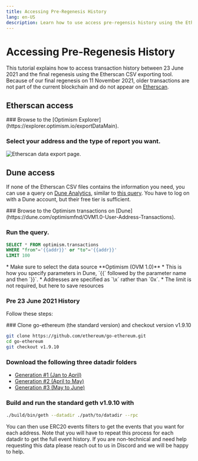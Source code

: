 ```yaml
---
title: Accessing Pre-Regenesis History
lang: en-US
description: Learn how to use access pre-regensis history using the Etherscan CSV exporting tool.
---
```



# Accessing Pre-Regenesis History

This tutorial explains how to access transaction history between 23 June 2021 and the final regenesis using the Etherscan CSV exporting tool.
Because of our final regenesis on 11 November 2021, older transactions are not part of the current blockchain and do not appear on [Etherscan](https://explorer.optimism.io/).

## Etherscan access

<Steps>
  ### Browse to the [Optimism Explorer](https://explorer.optimism.io/exportDataMain).

  ### Select your address and the type of report you want.

  ![Etherscan data export page.](/img/op-mainnet/tools/export.png)
</Steps>

## Dune access

If none of the Etherscan CSV files contains the information you need, you can use a query on [Dune Analytics](https://dune.com), similar to [this query](https://dune.com/queries/354886?addr=%5Cx25E1c58040f27ECF20BBd4ca83a09290326896B3).
You have to log on with a Dune account, but their free tier is sufficient.

<Steps>
  ### Browse to the Optimism transactions on [Dune](https://dune.com/optimismfnd/OVM1.0-User-Address-Transactions).

  ### Run the query.

  ```sql
  SELECT * FROM optimism.transactions
  WHERE "from"='{{addr}}' or "to"='{{addr}}'
  LIMIT 100
  ```

  <Callout type="info">
    *   Make sure to select the data source **Optimism (OVM 1.0)**
    *   This is how you specify parameters in Dune, `{{` followed by the parameter name and then `}}`.
    *   Addresses are specified as `\x<hex address>` rather than `0x<hex address>`.
    *   The limit is not required, but here to save resources
  </Callout>
</Steps>

### Pre 23 June 2021 History

Follow these steps:

<Steps>
  ### Clone go-ethereum (the standard version) and checkout version v1.9.10

  ```sh
  git clone https://github.com/ethereum/go-ethereum.git
  cd go-ethereum
  git checkout v1.9.10
  ```

  ### Download the following three datadir folders

  *   [Generation #1 (Jan to April)](TODO)
  *   [Generation #2 (April to May)](TODO)
  *   [Generation #3 (May to June)](TODO)

  ### Build and run the standard geth v1.9.10 with

  ```sh
  ./build/bin/geth --datadir ./path/to/datadir --rpc
  ```

  You can then use ERC20 events filters to get the events that you want for each address. Note that you will have to repeat this process for each datadir to get the full event history.
  If you are non-technical and need help requesting this data please reach out to us in Discord and we will be happy to help.
</Steps>
